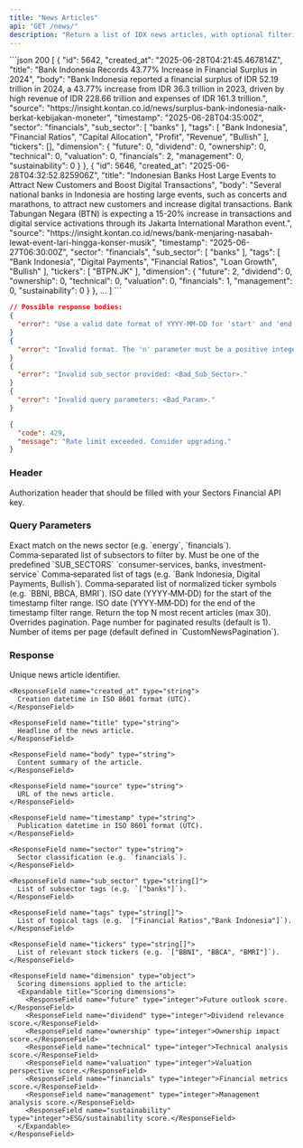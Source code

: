```yaml
---
title: "News Articles"
api: "GET /news/"
description: "Return a list of IDX news articles, with optional filtering, pagination, or top‑N retrieval."
---
```


<ResponseExample>
```json 200
[
  {
      "id": 5642,
      "created_at": "2025-06-28T04:21:45.467814Z",
      "title": "Bank Indonesia Records 43.77% Increase in Financial Surplus in 2024",
      "body": "Bank Indonesia reported a financial surplus of IDR 52.19 trillion in 2024, a 43.77% increase from IDR 36.3 trillion in 2023, driven by high revenue of IDR 228.66 trillion and expenses of IDR 161.3 trillion.",
      "source": "https://insight.kontan.co.id/news/surplus-bank-indonesia-naik-berkat-kebijakan-moneter",
      "timestamp": "2025-06-28T04:35:00Z",
      "sector": "financials",
      "sub_sector": [
          "banks"
      ],
      "tags": [
          "Bank Indonesia",
          "Financial Ratios",
          "Capital Allocation",
          "Profit",
          "Revenue",
          "Bullish"
      ],
      "tickers": [],
      "dimension": {
          "future": 0,
          "dividend": 0,
          "ownership": 0,
          "technical": 0,
          "valuation": 0,
          "financials": 2,
          "management": 0,
          "sustainability": 0
      }
  },
  {
      "id": 5646,
      "created_at": "2025-06-28T04:32:52.825906Z",
      "title": "Indonesian Banks Host Large Events to Attract New Customers and Boost Digital Transactions",
      "body": "Several national banks in Indonesia are hosting large events, such as concerts and marathons, to attract new customers and increase digital transactions. Bank Tabungan Negara (BTN) is expecting a 15-20% increase in transactions and digital service activations through its Jakarta International Marathon event.",
      "source": "https://insight.kontan.co.id/news/bank-menjaring-nasabah-lewat-event-lari-hingga-konser-musik",
      "timestamp": "2025-06-27T06:30:00Z",
      "sector": "financials",
      "sub_sector": [
          "banks"
      ],
      "tags": [
          "Bank Indonesia",
          "Digital Payments",
          "Financial Ratios",
          "Loan Growth",
          "Bullish"
      ],
      "tickers": [
          "BTPN.JK"
      ],
      "dimension": {
          "future": 2,
          "dividend": 0,
          "ownership": 0,
          "technical": 0,
          "valuation": 0,
          "financials": 1,
          "management": 0,
          "sustainability": 0
      }
  },
  ...
]
```

```json 400
// Possible response bodies:
{
  "error": "Use a valid date format of YYYY-MM-DD for 'start' and 'end'."
}
{
  "error": "Invalid format. The 'n' parameter must be a positive integer."
}
{
  "error": "Invalid sub_sector provided: <Bad_Sub_Sector>."
}
{
  "error": "Invalid query parameters: <Bad_Param>."
}
```

```json 429
{
  "code": 429,
  "message": "Rate limit exceeded. Consider upgrading."
}
```

</ResponseExample>

### Header

<ParamField header="Authorization" type="string" required>
  Authorization header that should be filled with your Sectors Financial API
  key.
</ParamField>

### Query Parameters

<ParamField query="sector" type="string">
  Exact match on the news sector (e.g. `energy`, `financials`).
</ParamField>
<ParamField query="sub_sector" type="string">
  Comma‑separated list of subsectors to filter by.
  <AccordionGroup>
    <Accordion title="Allowed values">
      Must be one of the predefined `SUB_SECTORS`
    </Accordion>
    <Accordion title="Example">
      `consumer-services, banks, investment-service`
    </Accordion>
  </AccordionGroup>
</ParamField>
<ParamField query="tags" type="string">
  Comma‑separated list of tags (e.g. `Bank Indonesia, Digital Payments,
  Bullish`).
</ParamField>
<ParamField query="tickers" type="string">
  Comma‑separated list of normalized ticker symbols (e.g. `BBNI, BBCA, BMRI`).
</ParamField>
<ParamField query="start" type="string">
  ISO date (YYYY‑MM‑DD) for the start of the timestamp filter range.
</ParamField>
<ParamField query="end" type="string">
  ISO date (YYYY‑MM‑DD) for the end of the timestamp filter range.
</ParamField>
<ParamField query="n" type="integer">
  Return the top N most recent articles (max 30). Overrides pagination.
</ParamField>
<ParamField query="page" type="integer">
  Page number for paginated results (default is 1).
</ParamField>
<ParamField query="page_size" type="integer">
  Number of items per page (default defined in `CustomNewsPagination`).
</ParamField>

### Response

<ResponseField name="[]" type="Idx News"> 
  <Expandable title="Idx News properties"> 
    <ResponseField name="id" type="integer"> 
      Unique news article identifier. 
    </ResponseField>

    <ResponseField name="created_at" type="string">
      Creation datetime in ISO 8601 format (UTC).
    </ResponseField>

    <ResponseField name="title" type="string">
      Headline of the news article.
    </ResponseField>

    <ResponseField name="body" type="string">
      Content summary of the article.
    </ResponseField>

    <ResponseField name="source" type="string">
      URL of the news article.
    </ResponseField>

    <ResponseField name="timestamp" type="string">
      Publication datetime in ISO 8601 format (UTC).
    </ResponseField>

    <ResponseField name="sector" type="string">
      Sector classification (e.g. `financials`).
    </ResponseField>

    <ResponseField name="sub_sector" type="string[]">
      List of subsector tags (e.g. `["banks"]`).
    </ResponseField>

    <ResponseField name="tags" type="string[]">
      List of topical tags (e.g. `["Financial Ratios","Bank Indonesia"]`).
    </ResponseField>

    <ResponseField name="tickers" type="string[]">
      List of relevant stock tickers (e.g. `["BBNI", "BBCA", "BMRI"]`).
    </ResponseField>

    <ResponseField name="dimension" type="object">
      Scoring dimensions applied to the article:
      <Expandable title="Scoring dimensions">
        <ResponseField name="future" type="integer">Future outlook score.</ResponseField>
        <ResponseField name="dividend" type="integer">Dividend relevance score.</ResponseField>
        <ResponseField name="ownership" type="integer">Ownership impact score.</ResponseField>
        <ResponseField name="technical" type="integer">Technical analysis score.</ResponseField>
        <ResponseField name="valuation" type="integer">Valuation perspective score.</ResponseField>
        <ResponseField name="financials" type="integer">Financial metrics score.</ResponseField>
        <ResponseField name="management" type="integer">Management analysis score.</ResponseField>
        <ResponseField name="sustainability" type="integer">ESG/sustainability score.</ResponseField>
      </Expandable>
    </ResponseField>

  </Expandable>
</ResponseField>
